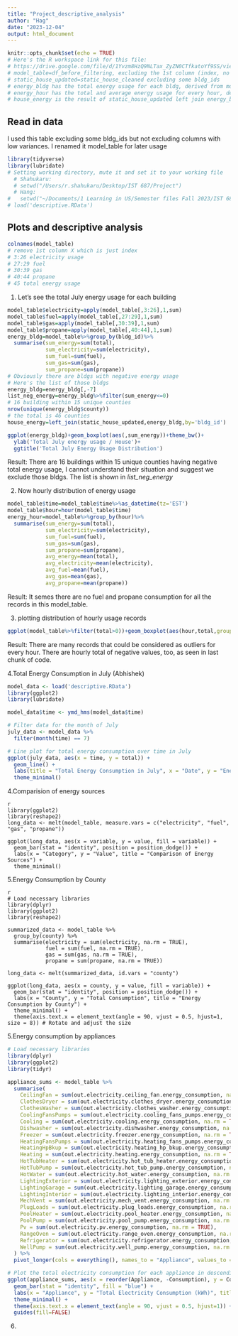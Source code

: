 ```yaml
---
title: "Project_descriptive_analysis"
author: "Hag"
date: "2023-12-04"
output: html_document
---
```


```r
knitr::opts_chunk$set(echo = TRUE)
# Here's the R workspace link for this file:
# https://drive.google.com/file/d/1Yvzm8HzQ9NLTax_ZyZN0CTfkatoYf9SS/view?usp=sharing
# model_table=df_before_filtering, excluding the 1st column (index, no use)
# static_house_updated=static_house_cleaned excluding some bldg_ids
# energy_bldg has the total energy usage for each bldg, derived from model_table
# energy_hour has the total and average energy usage for every hour, derived from model_table
# house_energy is the result of static_house_updated left join energy_bldg
```

## Read in data

I used this table excluding some bldg_ids but not excluding columns with low variances. I renamed it model_table for later usage

```r
library(tidyverse)
library(lubridate)
# Setting working directory, mute it and set it to your working file
  # Shahukaru:
  # setwd("/Users/r.shahukaru/Desktop/IST 687/Project")
  # Hang:
#   setwd("~/Documents/1 Learning in US/Semester files Fall 2023/IST 687 Intro to DS/IST687_Project")
# load('descriptive.RData')
```

## Plots and descriptive analysis

```r
colnames(model_table)
# remove 1st column X which is just index
# 3:26 electricity usage
# 27:29 fuel
# 30:39 gas
# 40:44 propane
# 45 total energy usage
```

1. Let's see the total July energy usage for each building

```r
model_table$electricity=apply(model_table[,3:26],1,sum)
model_table$fuel=apply(model_table[,27:29],1,sum)
model_table$gas=apply(model_table[,30:39],1,sum)
model_table$propane=apply(model_table[,40:44],1,sum)
energy_bldg=model_table%>%group_by(bldg_id)%>%
  summarise(sum_energy=sum(total),
            sum_electricity=sum(electricity),
            sum_fuel=sum(fuel),
            sum_gas=sum(gas),
            sum_propane=sum(propane))
# Obviously there are bldgs with negative energy usage
# Here's the list of those bldgs 
energy_bldg=energy_bldg[,-7]
list_neg_energy=energy_bldg%>%filter(sum_energy<=0)
# 16 building within 15 unique counties
nrow(unique(energy_bldg$county))
# the total is 46 counties
house_energy=left_join(static_house_updated,energy_bldg,by='bldg_id')

ggplot(energy_bldg)+geom_boxplot(aes(,sum_energy))+theme_bw()+
  ylab('Total July energy usage / House')+
  ggtitle('Total July Energy Usage Distribution')
```

Result: There are 16 buildings within 15 unique counties having negative total energy usage, I cannot understand their situation and suggest we exclude those bldgs. The list is shown in *list_neg_energy*

2. Now hourly distribution of energy usage

```r
model_table$time=model_table$time%>%as_datetime(tz='EST')
model_table$hour=hour(model_table$time)
energy_hour=model_table%>%group_by(hour)%>%
  summarise(sum_energy=sum(total),
            sum_electricity=sum(electricity),
            sum_fuel=sum(fuel),
            sum_gas=sum(gas),
            sum_propane=sum(propane),
            avg_energy=mean(total),
            avg_electricity=mean(electricity),
            avg_fuel=mean(fuel),
            avg_gas=mean(gas),
            avg_propane=mean(propane))

```

Result: It semes there are no fuel and propane consumption for all the records in this model_table.


3. plotting distribution of hourly usage records
```r
ggplot(model_table%>%filter(total>0))+geom_boxplot(aes(hour,total,group=hour))
```

Result: There are many records that could be considered as outliers for every hour. There are hourly total of negative values, too, as seen in last chunk of code.

4.Total Energy Consumption in July (Abhishek)
```r
model_data <- load('descriptive.RData')
library(ggplot2)
library(lubridate)

model_data$time <- ymd_hms(model_data$time)

# Filter data for the month of July
july_data <- model_data %>% 
  filter(month(time) == 7)

# Line plot for total energy consumption over time in July
ggplot(july_data, aes(x = time, y = total)) +
  geom_line() +
  labs(title = "Total Energy Consumption in July", x = "Date", y = "Energy Consumption (kWh)") +
  theme_minimal()
```

4.Comparision of energy sources
```
{r}
library(ggplot2)
library(reshape2)
long_data <- melt(model_table, measure.vars = c("electricity", "fuel", "gas", "propane"))

ggplot(long_data, aes(x = variable, y = value, fill = variable)) +
  geom_bar(stat = "identity", position = position_dodge()) +
  labs(x = "Category", y = "Value", title = "Comparison of Energy Sources") +
  theme_minimal()
```
5.Energy Consumption by County
```
{r}
# Load necessary libraries
library(dplyr)
library(ggplot2)
library(reshape2)

summarized_data <- model_table %>%
  group_by(county) %>%
  summarise(electricity = sum(electricity, na.rm = TRUE),
            fuel = sum(fuel, na.rm = TRUE),
            gas = sum(gas, na.rm = TRUE),
            propane = sum(propane, na.rm = TRUE))

long_data <- melt(summarized_data, id.vars = "county")

ggplot(long_data, aes(x = county, y = value, fill = variable)) +
  geom_bar(stat = "identity", position = position_dodge()) +
  labs(x = "County", y = "Total Consumption", title = "Energy Consumption by County") +
  theme_minimal() +
  theme(axis.text.x = element_text(angle = 90, vjust = 0.5, hjust=1, size = 8)) # Rotate and adjust the size
```
5.Energy consumption by appliances
```r
# Load necessary libraries
library(dplyr)
library(ggplot2)
library(tidyr)

appliance_sums <- model_table %>%
  summarise(
    CeilingFan = sum(out.electricity.ceiling_fan.energy_consumption, na.rm = TRUE),
    ClothesDryer = sum(out.electricity.clothes_dryer.energy_consumption, na.rm = TRUE),
    ClothesWasher = sum(out.electricity.clothes_washer.energy_consumption, na.rm = TRUE),
    CoolingFansPumps = sum(out.electricity.cooling_fans_pumps.energy_consumption, na.rm = TRUE),
    Cooling = sum(out.electricity.cooling.energy_consumption, na.rm = TRUE),
    Dishwasher = sum(out.electricity.dishwasher.energy_consumption, na.rm = TRUE),
    Freezer = sum(out.electricity.freezer.energy_consumption, na.rm = TRUE),
    HeatingFansPumps = sum(out.electricity.heating_fans_pumps.energy_consumption, na.rm = TRUE),
    HeatingHpBkup = sum(out.electricity.heating_hp_bkup.energy_consumption, na.rm = TRUE),
    Heating = sum(out.electricity.heating.energy_consumption, na.rm = TRUE),
    HotTubHeater = sum(out.electricity.hot_tub_heater.energy_consumption, na.rm = TRUE),
    HotTubPump = sum(out.electricity.hot_tub_pump.energy_consumption, na.rm = TRUE),
    HotWater = sum(out.electricity.hot_water.energy_consumption, na.rm = TRUE),
    LightingExterior = sum(out.electricity.lighting_exterior.energy_consumption, na.rm = TRUE),
    LightingGarage = sum(out.electricity.lighting_garage.energy_consumption, na.rm = TRUE),
    LightingInterior = sum(out.electricity.lighting_interior.energy_consumption, na.rm = TRUE),
    MechVent = sum(out.electricity.mech_vent.energy_consumption, na.rm = TRUE),
    PlugLoads = sum(out.electricity.plug_loads.energy_consumption, na.rm = TRUE),
    PoolHeater = sum(out.electricity.pool_heater.energy_consumption, na.rm = TRUE),
    PoolPump = sum(out.electricity.pool_pump.energy_consumption, na.rm = TRUE),
    Pv = sum(out.electricity.pv.energy_consumption, na.rm = TRUE),
    RangeOven = sum(out.electricity.range_oven.energy_consumption, na.rm = TRUE),
    Refrigerator = sum(out.electricity.refrigerator.energy_consumption, na.rm = TRUE),
    WellPump = sum(out.electricity.well_pump.energy_consumption, na.rm = TRUE)
  ) %>% 
  pivot_longer(cols = everything(), names_to = "Appliance", values_to = "Consumption")

# Plot the total electricity consumption for each appliance in descending order
ggplot(appliance_sums, aes(x = reorder(Appliance, -Consumption), y = Consumption)) +
  geom_bar(stat = "identity", fill = "blue") +
  labs(x = "Appliance", y = "Total Electricity Consumption (kWh)", title = "Total Electricity Consumption by Appliance") +
  theme_minimal() +
  theme(axis.text.x = element_text(angle = 90, vjust = 0.5, hjust=1)) +
  guides(fill=FALSE)
```
6.

